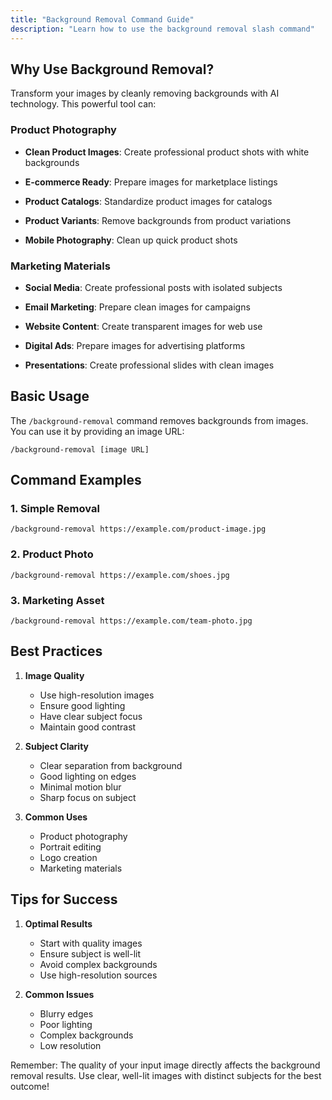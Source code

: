 ```yaml
---
title: "Background Removal Command Guide"
description: "Learn how to use the background removal slash command"
---
```


## Why Use Background Removal?

Transform your images by cleanly removing backgrounds with AI technology. This powerful tool can:

### Product Photography

* **Clean Product Images**: Create professional product shots with white backgrounds

* **E-commerce Ready**: Prepare images for marketplace listings

* **Product Catalogs**: Standardize product images for catalogs

* **Product Variants**: Remove backgrounds from product variations

* **Mobile Photography**: Clean up quick product shots

### Marketing Materials

* **Social Media**: Create professional posts with isolated subjects

* **Email Marketing**: Prepare clean images for campaigns

* **Website Content**: Create transparent images for web use

* **Digital Ads**: Prepare images for advertising platforms

* **Presentations**: Create professional slides with clean images

## Basic Usage

The `/background-removal` command removes backgrounds from images. You can use it by providing an image URL:

```
/background-removal [image URL]
```

## Command Examples

### 1. Simple Removal

```
/background-removal https://example.com/product-image.jpg
```

### 2. Product Photo

```
/background-removal https://example.com/shoes.jpg
```

### 3. Marketing Asset

```
/background-removal https://example.com/team-photo.jpg
```

## Best Practices

1. **Image Quality**

   * Use high-resolution images
   * Ensure good lighting
   * Have clear subject focus
   * Maintain good contrast

2. **Subject Clarity**

   * Clear separation from background
   * Good lighting on edges
   * Minimal motion blur
   * Sharp focus on subject

3. **Common Uses**

   * Product photography
   * Portrait editing
   * Logo creation
   * Marketing materials

## Tips for Success

1. **Optimal Results**

   * Start with quality images
   * Ensure subject is well-lit
   * Avoid complex backgrounds
   * Use high-resolution sources

2. **Common Issues**

   * Blurry edges
   * Poor lighting
   * Complex backgrounds
   * Low resolution

Remember: The quality of your input image directly affects the background removal results. Use clear, well-lit images with distinct subjects for the best outcome!